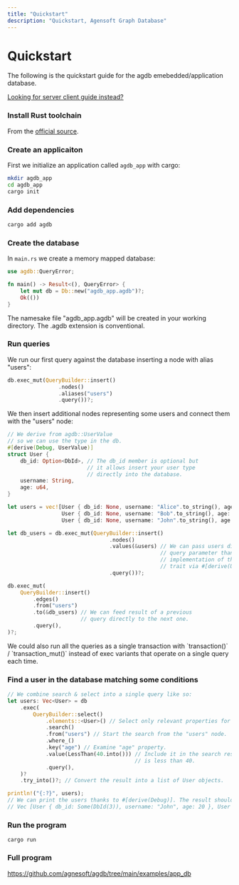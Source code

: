 ```yaml
---
title: "Quickstart"
description: "Quickstart, Agensoft Graph Database"
---
```



# Quickstart

The following is the quickstart guide for the agdb emebedded/application database.

[Looking for server client guide instead?](/api-docs/rust)

<Steps>

### Install Rust toolchain

From the [official source](https://www.rust-lang.org/tools/install).

### Create an applicaiton

First we initialize an application called `agdb_app` with cargo:

```bash
mkdir agdb_app
cd agdb_app
cargo init
```

### Add dependencies

```bash
cargo add agdb
```

### Create the database

In `main.rs` we create a memory mapped database:

```rs filename="main.rs"
use agdb::QueryError;

fn main() -> Result<(), QueryError> {
    let mut db = Db::new("agdb_app.agdb")?;
    Ok(())
}
```

<Callout type="info">
    The namesake file "agdb_app.agdb" will be created in your working directory.
    The .agdb extension is conventional.
</Callout>

### Run queries

We run our first query against the database inserting a node with alias "users":

```rs
db.exec_mut(QueryBuilder::insert()
                .nodes()
                .aliases("users")
                .query())?;
```

We then insert additional nodes representing some users and connect them with the "users" node:

```rs
// We derive from agdb::UserValue
// so we can use the type in the db.
#[derive(Debug, UserValue)]
struct User {
    db_id: Option<DbId>, // The db_id member is optional but
                         // it allows insert your user type
                         // directly into the database.
    username: String,
    age: u64,
}

let users = vec![User { db_id: None, username: "Alice".to_string(), age: 40 },
                 User { db_id: None, username: "Bob".to_string(), age: 30 },
                 User { db_id: None, username: "John".to_string(), age: 20 }];

let db_users = db.exec_mut(QueryBuilder::insert()
                                .nodes()
                                .values(&users) // We can pass users directly as
                                                // query parameter thanks to the
                                                // implementation of the agdb::DbUserValue
                                                // trait via #[derive(UserValue)].
                                .query())?;

db.exec_mut(
    QueryBuilder::insert()
        .edges()
        .from("users")
        .to(&db_users) // We can feed result of a previous
                       // query directly to the next one.
        .query(),
)?;
```

<Callout>
    We could also run all the queries as a single transaction with
    `transaction()` / `transaction_mut()` instead of exec variants that operate
    on a single query each time.
</Callout>

### Find a user in the database matching some conditions

```rs
// We combine search & select into a single query like so:
let users: Vec<User> = db
    .exec(
        QueryBuilder::select()
            .elements::<User>() // Select only relevant properties for the User struct.
            .search()
            .from("users") // Start the search from the "users" node.
            .where_()
            .key("age") // Examine "age" property.
            .value(LessThan(40.into())) // Include it in the search result if the value
                                        // is less than 40.
            .query(),
    )?
    .try_into()?; // Convert the result into a list of User objects.

println!("{:?}", users);
// We can print the users thanks to #[derive(Debug)]. The result should be something like:
// Vec [User { db_id: Some(DbId(3)), username: "John", age: 20 }, User { db_id: Some(DbId(4)), username: "Bob", age: 30 }]
```

### Run the program

```
cargo run
```

### Full program

https://github.com/agnesoft/agdb/tree/main/examples/app_db

</Steps>
